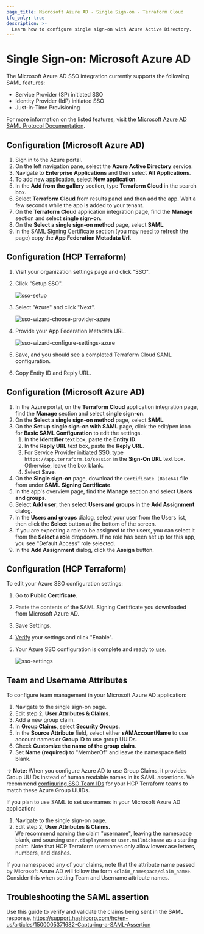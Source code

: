 ```yaml
---
page_title: Microsoft Azure AD - Single Sign-on - Terraform Cloud
tfc_only: true
description: >-
  Learn how to configure single sign-on with Azure Active Directory.
---
```


# Single Sign-on: Microsoft Azure AD

The Microsoft Azure AD SSO integration currently supports the following SAML features:

- Service Provider (SP) initiated SSO
- Identity Provider (IdP) initiated SSO
- Just-in-Time Provisioning

For more information on the listed features, visit the [Microsoft Azure AD SAML Protocol Documentation](https://docs.microsoft.com/en-us/azure/active-directory/develop/single-sign-on-saml-protocol).

## Configuration (Microsoft Azure AD)

1. Sign in to the Azure portal.
1. On the left navigation pane, select the **Azure Active Directory** service.
1. Navigate to **Enterprise Applications** and then select **All Applications**.
1. To add new application, select **New application**.
1. In the **Add from the gallery** section, type **Terraform Cloud** in the search box.
1. Select **Terraform Cloud** from results panel and then add the app. Wait a few seconds while the app is added to your tenant.
1. On the **Terraform Cloud** application integration page, find the **Manage** section and select **single sign-on**.
1. On the **Select a single sign-on method** page, select **SAML**.
1. In the SAML Signing Certificate section (you may need to refresh the page) copy the **App Federation Metadata Url**.

## Configuration (HCP Terraform)

1. Visit your organization settings page and click "SSO".

1. Click "Setup SSO".

   ![sso-setup](/img/docs/setup.png)

1. Select "Azure" and click "Next".

   ![sso-wizard-choose-provider-azure](/img/docs/wizard-choose-provider-azure.png)

1. Provide your App Federation Metadata URL.

   ![sso-wizard-configure-settings-azure](/img/docs/wizard-configure-settings-azure.png)

1. Save, and you should see a completed Terraform Cloud SAML configuration.

1. Copy Entity ID and Reply URL.

## Configuration (Microsoft Azure AD)

1. In the Azure portal, on the **Terraform Cloud** application integration page, find the **Manage** section and select **single sign-on**.
1. On the **Select a single sign-on method** page, select **SAML**.
1. On the **Set up single sign-on with SAML** page, click the edit/pen icon for **Basic SAML Configuration** to edit the settings.
   1. In the **Identifier** text box, paste the **Entity ID**.
   1. In the **Reply URL** text box, paste the **Reply URL**.
   1. For Service Provider initiated SSO, type `https://app.terraform.io/session` in the **Sign-On URL** text box. Otherwise, leave the box blank.
   1. Select **Save**.
1. On the **Single sign-on** page, download the `Certificate (Base64)` file from under **SAML Signing Certificate**.
1. In the app's overview page, find the **Manage** section and select **Users and groups**.
1. Select **Add user**, then select **Users and groups** in the **Add Assignment** dialog.
1. In the **Users and groups** dialog, select your user from the Users list, then click the **Select** button at the bottom of the screen.
1. If you are expecting a role to be assigned to the users, you can select it from the **Select a role** dropdown. If no role has been set up for this app, you see "Default Access" role selected.
1. In the **Add Assignment** dialog, click the **Assign** button.

## Configuration (HCP Terraform)
To edit your Azure SSO configuration settings:

   1. Go to **Public Certificate**.
   1. Paste the contents of the SAML Signing Certificate you downloaded from Microsoft Azure AD.
   1. Save Settings.
1. [Verify](/terraform/cloud-docs/users-teams-organizations/single-sign-on/testing) your settings and click "Enable".

1. Your Azure SSO configuration is complete and ready to [use](/terraform/cloud-docs/users-teams-organizations/single-sign-on#signing-in-with-sso).

   ![sso-settings](/img/docs/settings-azure.png)

## Team and Username Attributes

To configure team management in your Microsoft Azure AD application:

1. Navigate to the single sign-on page.
1. Edit step 2, **User Attributes & Claims**. 
1. Add a new group claim.
1. In **Group Claims**, select **Security Groups**.  
1. In the **Source Attribute** field, select either **sAMAccountName** to use account names or **Group ID** to use group UUIDs. 
1. Check **Customize the name of the group claim**. 
1. Set **Name (required)** to "MemberOf" and leave the namespace field blank.

-> **Note:** When you configure Azure AD to use Group Claims, it provides Group UUIDs instead of human readable names in its SAML assertions. We recommend [configuring SSO Team IDs](/terraform/cloud-docs/users-teams-organizations/single-sign-on#team-names-and-sso-team-ids) for your HCP Terraform teams to match these Azure Group UUIDs.

If you plan to use SAML to set usernames in your Microsoft Azure AD application:

1. Navigate to the single sign-on page.
1. Edit step 2, **User Attributes & Claims.**  
   We recommend naming the claim "username", leaving the namespace blank, and sourcing `user.displayname` or `user.mailnickname` as a starting point. Note that HCP Terraform usernames only allow lowercase letters, numbers, and dashes.

If you namespaced any of your claims, note that the attribute name passed by Microsoft Azure AD will follow the form `<claim_namespace/claim_name>`. Consider this when setting Team and Username attribute names.

## Troubleshooting the SAML assertion
Use this guide to verify and validate the claims being sent in the SAML response. 
https://support.hashicorp.com/hc/en-us/articles/1500005371682-Capturing-a-SAML-Assertion
